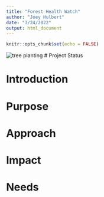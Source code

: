 ```yaml
---
title: "Forest Health Watch"
author: "Joey Hulbert"
date: "3/24/2022"
output: html_document
---
```



```r
knitr::opts_chunk$set(echo = FALSE)
```


![tree planting](./pictures/Tree_Planting_Banner_low.jpeg)
# Project Status
 

# Introduction


# Purpose

# Approach

# Impact

# Needs